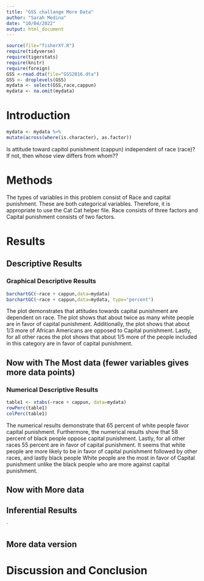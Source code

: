 ```yaml
---
title: "GSS challange More Data"
author: "Sarah Medina"
date: "10/04/2022"
output: html_document
---
```








```r
source(file="fisherXY.R")
require(tidyverse)
require(tigerstats)
require(knitr)
require(foreign)
GSS <-read.dta(file="GSS2016.dta")
GSS <- droplevels(GSS)
mydata <- select(GSS,race,cappun)
mydata <- na.omit(mydata)
```

# Introduction

```r
mydata <- mydata %>%
mutate(across(where(is.character), as.factor))
```
<!--In this section you explain what you are trying to show.  Where did the data come from?  What is the research or other question you are trying to answer?.  If you skimp in this section expect to be marked down in your grade. Paint a picture of the project a couple of paragraphs is expected!-->

Is attitude toward capitol punishment (cappun) independent of race (race)?
If not, then whose view differs from whom??

# Methods
 The types of variables in this problem consist of Race and capital punishment.
 These are both categorical variables. Therefore, it is appropriate to use the 
 Cat Cat helper file. Race consists of three factors and Capital punishment
 consists of two factors. 
<!--Decide on your methods:  use "variable analysis" or other appropriate descriptors.  Make sure to choose at least one graphical method and at least one numerical method. Discuss what data manipulations may be needed for example subsetting or other binning procedures and what sort of graphical displays and inferential tools will be used!-->

# Results

<!--Divide this section into two sub-sections:  One for your descriptive  results and one for your inferential results.!-->

## Descriptive Results

### Graphical Descriptive Results

```r
barchartGC(~race + cappun,data=mydata)
barchartGC(~race + cappun,data=mydata, type="percent")

```


The plot demonstrates that attitudes towards capital punishment are dependent on race. The plot shows that about twice as many white people are in favor of capital punishment. Additionally, the plot shows that about 1/3 more of African Americans are opposed to Capital punishment. Lastly, for all other races the plot shows that about 1/5 more of the people included in this category are in favor of capital punishment.

<!--Graphical results here.  Make sure to show your code.  Provide appropriate labels for axes, giving units if possible, and provide a good title for the graph, too.  Use the graphical results to describe the patterns if any that exist in the data as focused toward the research question. Bottom line is to explain the features of the graph that are relevant to conforming or departing to what is expected by your null hypothesis !-->



## Now with The Most data (fewer variables gives more data points)



### Numerical Descriptive Results

```r
table1 <- xtabs(~race + cappun, data=mydata)
rowPerc(table1)
colPerc(table1)
```

The numerical results demonstrate that 65 percent of white people favor capital punishment. Furthermore, the numerical results show that 58 percent of black people oppose capital punishment. Lastly, for all other races 55 percent are in favor of capital punishment. It seems that white people are more likely to be in favor of capital punishment followed by other races, and lastly black people White people are the most in favor of Capital punishment unlike the black people who are more against capital punishment.  
<!--Numerical results go here. Use the numerical results to describe the patterns if any that exist in the data as focused toward the research question!-->




## Now with More data



## Inferential Results

<!--State hypothesis clearly.  Make sure your discussion of the inferential test covers all the aspects that the test output produces, such as test statistic, p-value etc.  Make a decision about the null hypothesis, explain the assumptions on which the selected test/procedure was based, and why the chosen procedure satisfys the assumptions and is appropriate to answer the research question!-->

`


## More data version


# Discussion and Conclusion

<!--Discussion and conclusion here.  If you found a relationship be sure to consider whether the relationship occurs because one of the variavbles causes the other, or whether they perhasps are related for some other reason.  Watch the chapter 6 videos from the GeorgeTown videos collection.!-->
